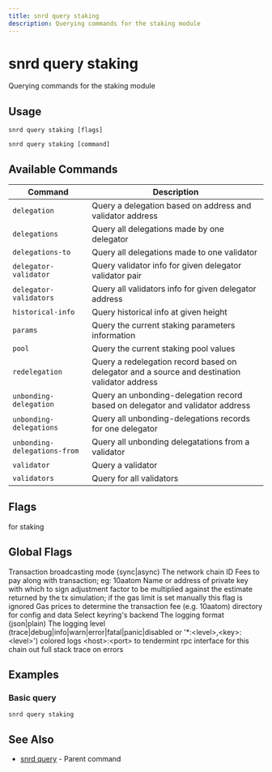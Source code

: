 ```yaml
---
title: snrd query staking
description: Querying commands for the staking module
---
```


# snrd query staking

Querying commands for the staking module

## Usage

```shell
snrd query staking [flags]
```

```shell
snrd query staking [command]
```

## Available Commands

| Command | Description |
|---------|-------------|
| `delegation` | Query a delegation based on address and validator address |
| `delegations` | Query all delegations made by one delegator |
| `delegations-to` | Query all delegations made to one validator |
| `delegator-validator` | Query validator info for given delegator validator pair |
| `delegator-validators` | Query all validators info for given delegator address |
| `historical-info` | Query historical info at given height |
| `params` | Query the current staking parameters information |
| `pool` | Query the current staking pool values |
| `redelegation` | Query a redelegation record based on delegator and a source and destination validator address |
| `unbonding-delegation` | Query an unbonding-delegation record based on delegator and validator address |
| `unbonding-delegations` | Query all unbonding-delegations records for one delegator |
| `unbonding-delegations-from` | Query all unbonding delegatations from a validator |
| `validator` | Query a validator |
| `validators` | Query for all validators |

## Flags

<ParamField path="help" type="string">
  for staking
</ParamField>

## Global Flags

<ParamField path="broadcast-mode" type="string" default="sync">
  Transaction broadcasting mode (sync|async)
</ParamField>

<ParamField path="chain-id" type="string">
  The network chain ID
</ParamField>

<ParamField path="fees" type="string">
  Fees to pay along with transaction; eg: 10aatom
</ParamField>

<ParamField path="from" type="string">
  Name or address of private key with which to sign
</ParamField>

<ParamField path="gas-adjustment" type="float" default="1">
  adjustment factor to be multiplied against the estimate returned by the tx simulation; if the gas limit is set manually this flag is ignored
</ParamField>

<ParamField path="gas-prices" type="string">
  Gas prices to determine the transaction fee (e.g. 10aatom)
</ParamField>

<ParamField path="home" type="string" default="/Users/prad/.sonr">
  directory for config and data
</ParamField>

<ParamField path="keyring-backend" type="string" default="os">
  Select keyring's backend
</ParamField>

<ParamField path="log_format" type="string" default="plain">
  The logging format (json|plain)
</ParamField>

<ParamField path="log_level" type="string" default="info">
  The logging level (trace|debug|info|warn|error|fatal|panic|disabled or '*:&lt;level&gt;,&lt;key&gt;:&lt;level&gt;')
</ParamField>

<ParamField path="log_no_color" type="string">
  colored logs
</ParamField>

<ParamField path="node" type="string" default="tcp://localhost:26657">
  &lt;host&gt;:&lt;port&gt; to tendermint rpc interface for this chain
</ParamField>

<ParamField path="trace" type="string">
  out full stack trace on errors
</ParamField>

## Examples

### Basic query

```shell
snrd query staking
```

## See Also

- [snrd query](./snrd_query.mdx) - Parent command
